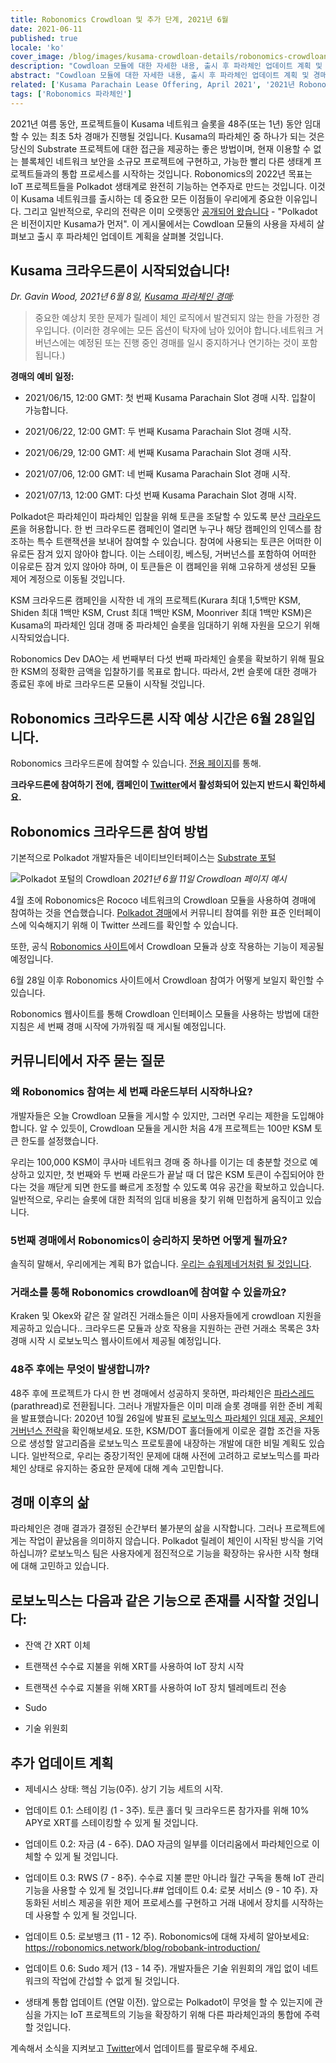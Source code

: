 ```yaml
---
title: Robonomics Crowdloan 및 추가 단계, 2021년 6월
date: 2021-06-11
published: true
locale: 'ko'
cover_image: /blog/images/kusama-crowdloan-details/robonomics-crowdloan-on-kusama.jpg
description: "Cowdloan 모듈에 대한 자세한 내용, 출시 후 파라체인 업데이트 계획 및 경매에 대한 FAQ 살펴보기"
abstract: "Cowdloan 모듈에 대한 자세한 내용, 출시 후 파라체인 업데이트 계획 및 경매에 대한 FAQ 살펴보기"
related: ['Kusama Parachain Lease Offering, April 2021', '2021년 Robonomics 개발 궤적, 제1부', 'Robobank. 자동화 서비스에서 모든 Polkadot 토큰 수락', 'Robonomics, RWS 및 Polkadot의 Robonomics 파라체인 궁극의 안내서']
tags: ['Robonomics 파라체인']
---
```


2021년 여름 동안, 프로젝트들이 Kusama 네트워크 슬롯을 48주(또는 1년) 동안 임대할 수 있는 최초 5차 경매가 진행될 것입니다. Kusama의 파라체인 중 하나가 되는 것은 당신의 Substrate 프로젝트에 대한 접근을 제공하는 좋은 방법이며, 현재 이용할 수 없는 블록체인 네트워크 보안을 소규모 프로젝트에 구현하고, 가능한 빨리 다른 생태계 프로젝트들과의 통합 프로세스를 시작하는 것입니다. Robonomics의 2022년 목표는 IoT 프로젝트들을 Polkadot 생태계로 완전히 기능하는 연주자로 만드는 것입니다. 이것이 Kusama 네트워크를 출시하는 데 중요한 모든 이점들이 우리에게 중요한 이유입니다. 그리고 일반적으로, 우리의 전략은 이미 오랫동안 [공개되어 왔습니다](/blog/robonomics-parachain-lease-offering/) - "Polkadot은 비전이지만 Kusama가 먼저". 이 게시물에서는 Cowdloan 모듈의 사용을 자세히 살펴보고 출시 후 파라체인 업데이트 계획을 살펴볼 것입니다.

## Kusama 크라우드론이 시작되었습니다!

*Dr. Gavin Wood, 2021년 6월 8일, [Kusama 파라체인 경매](https://polkadot.network/kusama-parachain-auctions/):*

> 중요한 예상치 못한 문제가 릴레이 체인 로직에서 발견되지 않는 한을 가정한 경우입니다. (이러한 경우에는 모든 옵션이 탁자에 남아 있어야 합니다.네트워크 거버넌스에는 예정된 또는 진행 중인 경매를 일시 중지하거나 연기하는 것이 포함됩니다.)

**경매의 예비 일정:**

- 2021/06/15, 12:00 GMT: 첫 번째 Kusama Parachain Slot 경매 시작. 입찰이 가능합니다.

- 2021/06/22, 12:00 GMT: 두 번째 Kusama Parachain Slot 경매 시작.

- 2021/06/29, 12:00 GMT: 세 번째 Kusama Parachain Slot 경매 시작.

- 2021/07/06, 12:00 GMT: 네 번째 Kusama Parachain Slot 경매 시작.

- 2021/07/13, 12:00 GMT: 다섯 번째 Kusama Parachain Slot 경매 시작.

Polkadot은 파라체인이 파라체인 입찰을 위해 토큰을 조달할 수 있도록 분산 [크라우드론](https://wiki.polkadot.network/docs/en/learn-crowdloans)을 허용합니다. 한 번 크라우드론 캠페인이 열리면 누구나 해당 캠페인의 인덱스를 참조하는 특수 트랜잭션을 보내어 참여할 수 있습니다. 참여에 사용되는 토큰은 어떠한 이유로든 잠겨 있지 않아야 합니다. 이는 스테이킹, 베스팅, 거버넌스를 포함하여 어떠한 이유로든 잠겨 있지 않아야 하며, 이 토큰들은 이 캠페인을 위해 고유하게 생성된 모듈 제어 계정으로 이동될 것입니다.

KSM 크라우드론 캠페인을 시작한 네 개의 프로젝트(Kurara 최대 1,5백만 KSM, Shiden 최대 1백만 KSM, Crust 최대 1백만 KSM, Moonriver 최대 1백만 KSM)은 Kusama의 파라체인 임대 경매 중 파라체인 슬롯을 임대하기 위해 자원을 모으기 위해 시작되었습니다.

Robonomics Dev DAO는 세 번째부터 다섯 번째 파라체인 슬롯을 확보하기 위해 필요한 KSM의 정확한 금액을 입찰하기를 목표로 합니다. 따라서, 2번 슬롯에 대한 경매가 종료된 후에 바로 크라우드론 모듈이 시작될 것입니다.

## Robonomics 크라우드론 시작 예상 시간은 6월 28일입니다.

Robonomics 크라우드론에 참여할 수 있습니다. [전용 페이지](/kusama-slot)를 통해.

**크라우드론에 참여하기 전에, 캠페인이 [Twitter](https://twitter.com/AIRA_Robonomics)에서 활성화되어 있는지 반드시 확인하세요.**

## Robonomics 크라우드론 참여 방법

기본적으로 Polkadot 개발자들은 네이티브인터페이스는 [Substrate 포털](https://polkadot.js.org/apps/#/parachains/crowdloan)

![Polkadot 포털의 Crowdloan](/blog/images/kusama-crowdloan-details/crowdloan-on-polkadot-portal.png)
*2021년 6월 11일 Crowdloan 페이지 예시*

4월 초에 Robonomics은 Rococo 네트워크의 Crowdloan 모듈을 사용하여 경매에 참여하는 것을 연습했습니다. [Polkadot 경매](https://twitter.com/AIRA_Robonomics/status/1377653645827833860)에서 커뮤니티 참여를 위한 표준 인터페이스에 익숙해지기 위해 이 Twitter 쓰레드를 확인할 수 있습니다.

또한, 공식 [Robonomics 사이트](/kusama-slot)에서 Crowdloan 모듈과 상호 작용하는 기능이 제공될 예정입니다.

6월 28일 이후 Robonomics 사이트에서 Crowdloan 참여가 어떻게 보일지 확인할 수 있습니다.

Robonomics 웹사이트를 통해 Crowdloan 인터페이스 모듈을 사용하는 방법에 대한 지침은 세 번째 경매 시작에 가까워질 때 게시될 예정입니다.

## 커뮤니티에서 자주 묻는 질문

<TextCard back="transparent">

### 왜 Robonomics 참여는 세 번째 라운드부터 시작하나요?

개발자들은 오늘 Crowdloan 모듈을 게시할 수 있지만, 그러면 우리는 제한을 도입해야 합니다. 알 수 있듯이, Crowdloan 모듈을 게시한 처음 4개 프로젝트는 100만 KSM 토큰 한도를 설정했습니다.

우리는 100,000 KSM이 쿠사마 네트워크 경매 중 하나를 이기는 데 충분할 것으로 예상하고 있지만, 첫 번째와 두 번째 라운드가 끝날 때 더 많은 KSM 토큰이 수집되어야 한다는 것을 깨닫게 되면 한도를 빠르게 조정할 수 있도록 여유 공간을 확보하고 있습니다. 일반적으로, 우리는 슬롯에 대한 최적의 임대 비용을 찾기 위해 민첩하게 움직이고 있습니다.

</TextCard>

<TextCard back="transparent">

### 5번째 경매에서 Robonomics이 승리하지 못하면 어떻게 될까요?

솔직히 말해서, 우리에게는 계획 B가 없습니다. [우리는 슈워제네거처럼 될 것입니다](https://youtu.be/Ri-M_Vo3w5A).

</TextCard>

<TextCard back="transparent">

### 거래소를 통해 Robonomics crowdloan에 참여할 수 있을까요?

Kraken 및 Okex와 같은 잘 알려진 거래소들은 이미 사용자들에게 crowdloan 지원을 제공하고 있습니다.. 크라우드론 모듈과 상호 작용을 지원하는 관련 거래소 목록은 3차 경매 시작 시 로보노믹스 웹사이트에서 제공될 예정입니다.

</TextCard>

<TextCard back="transparent">

### 48주 후에는 무엇이 발생합니까?

48주 후에 프로젝트가 다시 한 번 경매에서 성공하지 못하면, 파라체인은 [파라스레드](https://wiki.polkadot.network/docs/en/learn-parathreads#docsNav)(parathread)로 전환됩니다. 그러나 개발자들은 이미 미래 슬롯 경매를 위한 준비 계획을 발표했습니다: 2020년 10월 26일에 발표된 [로보노믹스 파라체인 임대 제공, 온체인 거버넌스 전략](/blog/robonomics-parachain-lease-offering/)을 확인해보세요. 또한, KSM/DOT 홀더들에게 이로운 결합 조건을 자동으로 생성할 알고리즘을 로보노믹스 프로토콜에 내장하는 개발에 대한 비밀 계획도 있습니다. 일반적으로, 우리는 중장기적인 문제에 대해 사전에 고려하고 로보노믹스를 파라체인 상태로 유지하는 중요한 문제에 대해 계속 고민합니다.

</TextCard>

## 경매 이후의 삶

파라체인은 경매 결과가 결정된 순간부터 불가분의 삶을 시작합니다. 그러나 프로젝트에게는 작업이 끝났음을 의미하지 않습니다. Polkadot 릴레이 체인이 시작된 방식을 기억하십니까? 로보노믹스 팀은 사용자에게 점진적으로 기능을 확장하는 유사한 시작 형태에 대해 고민하고 있습니다.

## 로보노믹스는 다음과 같은 기능으로 존재를 시작할 것입니다:

- 잔액 간 XRT 이체

- 트랜잭션 수수료 지불을 위해 XRT를 사용하여 IoT 장치 시작

- 트랜잭션 수수료 지불을 위해 XRT를 사용하여 IoT 장치 텔레메트리 전송

- Sudo

- 기술 위원회

## 추가 업데이트 계획

- 제네시스 상태: 핵심 기능(0주). 상기 기능 세트의 시작.

- 업데이트 0.1: 스테이킹 (1 - 3주). 토큰 홀더 및 크라우드론 참가자를 위해 10% APY로 XRT를 스테이킹할 수 있게 될 것입니다.

- 업데이트 0.2: 자금 (4 - 6주). DAO 자금의 일부를 이더리움에서 파라체인으로 이체할 수 있게 될 것입니다.

- 업데이트 0.3: RWS (7 - 8주). 수수료 지불 뿐만 아니라 월간 구독을 통해 IoT 관리 기능을 사용할 수 있게 될 것입니다.## 업데이트 0.4: 로봇 서비스 (9 - 10 주). 자동화된 서비스 제공을 위한 제어 프로세스를 구현하고 거래 내에서 장치를 시작하는 데 사용할 수 있게 될 것입니다.

- 업데이트 0.5: 로보뱅크 (11 - 12 주). Robonomics에 대해 자세히 알아보세요:
https://robonomics.network/blog/robobank-introduction/

- 업데이트 0.6: Sudo 제거 (13 - 14 주). 개발자들은 기술 위원회의 개입 없이 네트워크의 작업에 간섭할 수 없게 될 것입니다.

- 생태계 통합 업데이트 (연말 이전). 앞으로는 Polkadot이 무엇을 할 수 있는지에 관심을 가지는 IoT 프로젝트의 기능을 확장하기 위해 다른 파라체인과의 통합에 주력할 것입니다.

계속해서 소식을 지켜보고 [Twitter](https://twitter.com/AIRA_Robonomics)에서 업데이트를 팔로우해 주세요.